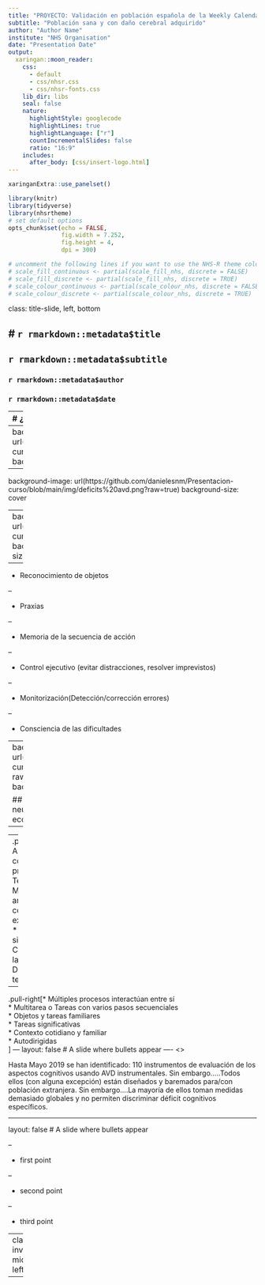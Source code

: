 ```yaml
---
title: "PROYECTO: Validación en población española de la Weekly Calendar Planning Activity y De Escala Cognitiva de las Actividades de la Vida Diaria"
subtitle: "Población sana y con daño cerebral adquirido"
author: "Author Name"
institute: "NHS Organisation"
date: "Presentation Date"
output:
  xaringan::moon_reader:
    css: 
      - default
      - css/nhsr.css
      - css/nhsr-fonts.css
    lib_dir: libs
    seal: false
    nature:
      highlightStyle: googlecode
      highlightLines: true
      highlightLanguage: ["r"]
      countIncrementalSlides: false
      ratio: "16:9"
    includes:
      after_body: [css/insert-logo.html]
---
```

```r
xaringanExtra::use_panelset()
```

```r
library(knitr)
library(tidyverse)
library(nhsrtheme)
# set default options
opts_chunk$set(echo = FALSE,
               fig.width = 7.252,
               fig.height = 4,
               dpi = 300)

# uncomment the following lines if you want to use the NHS-R theme colours by default
# scale_fill_continuous <- partial(scale_fill_nhs, discrete = FALSE)
# scale_fill_discrete <- partial(scale_fill_nhs, discrete = TRUE)
# scale_colour_continuous <- partial(scale_colour_nhs, discrete = FALSE)
# scale_colour_discrete <- partial(scale_colour_nhs, discrete = TRUE)
```

class: title-slide, left, bottom

# `r rmarkdown::metadata$title`
----
## **`r rmarkdown::metadata$subtitle`**
### `r rmarkdown::metadata$author`
### `r rmarkdown::metadata$date`

---
# ¿Quiénes somos?

.panelset[
.panel[.panel-name[**CIMCYC**]

**Laboratorio de Neuropsicología y Actividades de la Vida Diaria (AVD)** del grupo de Neurociencia Cognitiva de _Centro de investigación Mente Cerebro y Comportamiento (CIMCYC)_, perteneciente a la **Universidad de Granada.** Con gran experiencia trabajando en esta temática a través de varios proyectos financiados por la Junta de Andalucía y el Ministerio de Educación y Ciencia. 
]

.panel[.panel-name[**Integrantes del equipo de investigación**]

.black[- Dra. María Jesús Funes Molina (**IP**)]
.black[- Dra. María Rodriguez Bailón]
.black[- Dr. José Antonio Merchán Baéza]
.black[- Daniel Salazar Frías (estudiante predoctoral)]
.black[- Giorgia Ricchetti (estudiante predoctoral)] 
.black[- Alba Navarro Egido (estudiante predoctoral)]
]


.panel[.panel-name[**Proyecto**]
Este estudio es parte de un proyecto más amplio, titulado __“Mecanismos cognitivos y cerebrales de la anosognosia en pacientes con daño cerebral adquirido: Nuevas estrategias de evaluación e intervención basadas en tareas cotidianas”__, financiado por el Ministerio de Economía y Empresa de España (MINECO, ref: PSI2016- 80331- P). Cuenta con un informe favorable del Comité de Ética de investigación biomédica de la Junta de Andalucía (AnosognosiaAVD2017, 0056-N-17 con fecha 01-02- 2017).

Uno de los objetivos es la **“Validación de pruebas de evaluación corte cognitivo-Funcional para pacientes con daño cerebral que nos permitan medir alteraciones en funciones ejecutivas y presencia de anosognosia”**:  

1. Qué son las funciones ejecutivas y como afectan a las AVD. 
2. Qué es la anosognosia y como afecta a las AVD  
3. Validación en población española de dos test de  tipo cognitivo-funcional:  
__- Weekly Calendar Planning Activity__  
__- Escala Cognitiva de las Actividades de la Vida Diaria__
]
.panel[.panel-name[**Centros Participantes en este proyecto**]
.black[- Hospital Marítimo de Torremolinos]
.black[- Hospital Civil de Málaga]
.black[- Hospital Universitario Juan Ramón Jiménez de Huelva]
.black[- Hospital de NeuroTraumatología y Rehabilitación de Granada]
.black[- Centro de Rehabilitación del Daño Cerebral, AGREDACE] 
.black[- AISSE Sinergia - Centro De Rehabilitación en Granada]
]
]

---
background-image: url(https://github.com/danielesnm/Presentacion-curso/blob/main/img/AVD.png?raw=true)
background-size: cover
---
background-image: url(https://github.com/danielesnm/Presentacion-curso/blob/main/img/deficits%20avd.png?raw=true)
background-size: cover

---
background-image: url(https://github.com/danielesnm/Presentacion-curso/blob/main/img/AVD2.png?raw=true)
background-position: 95% 50%
background-size: 45%

--

* Reconocimiento de objetos  

--

* Praxias  

--

* Memoria de la secuencia de acción  

--

* Control ejecutivo (evitar distracciones, resolver imprevistos)  

--

* Monitorización(Detección/corrección errores)  

--

* Consciencia de las dificultades  

---
background-image: url(https://github.com/danielesnm/Presentacion-curso/blob/main/img/performancebased.png?raw=true)
background-position: 50% 100%
background-size: 85%

## Transferencia en la evaluación neuropsicológica: El problema de la validez ecológica/predictiva
----

--
.pull-left[* Análisis componencial de procesos  
* Teareas únicas  
* Material artificial/novedoso: control experiencia previa  
* Tareas no significativas  
* Contexto artificial: laboratorio  
* Dirigidas por terapeuta  
]

--

.pull-right[* Múltiples procesos interactúan entre sí  
* Multitarea o Tareas con varios pasos secuenciales  
* Objetos y tareas familiares  
* Tareas significativas  
* Contexto cotidiano y familiar  
* Autodirigidas  
]
---
layout: false
# A slide where bullets appear
----
<>

Hasta Mayo 2019 se han identificado: 110 instrumentos de evaluación de los aspectos cognitivos usando AVD instrumentales.
Sin embargo…..Todos ellos (con alguna excepción) están diseñados y baremados para/con población extranjera. 
Sin embargo….La mayoría de ellos toman medidas demasiado globales y no permiten discriminar déficit cognitivos específicos. 

---

layout: false
# A slide where bullets appear

--

* first point

--

* second point

--

* third point

---
class: inverse, middle, left


---

